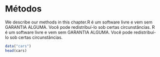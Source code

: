 # Métodos{#methods}

We describe our methods in this chapter.R é um software livre e vem sem GARANTIA ALGUMA.
Você pode redistribuí-lo sob certas circunstâncias. R é um software livre e vem sem GARANTIA ALGUMA.
Você pode redistribuí-lo sob certas circunstâncias.


```r
data("cars")
head(cars)

```

